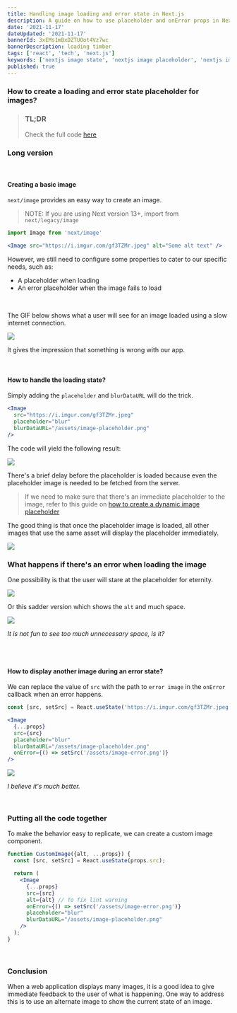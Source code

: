 ```yaml
---
title: Handling image loading and error state in Next.js
description: A guide on how to use placeholder and onError props in Next.js
date: '2021-11-17'
dateUpdated: '2021-11-17'
bannerId: 3xEMs1mBxDZTUOot4Vz7wc
bannerDescription: loading timber
tags: ['react', 'tech', 'next.js']
keywords: ['nextjs image state', 'nextjs image placeholder', 'nextjs image loading']
published: true
---
```


### How to create a loading and error state placeholder for images?

> ### TL;DR
>
> Check the full code [here](https://gist.github.com/codegino/b9ed69fec8495c5024ef925c432bf1f2)


### Long version
<br />


#### Creating a basic image

`next/image` provides an easy way to create an image.

> NOTE: If you are using Next version 13+, import from `next/legacy/image`


```jsx
import Image from 'next/image'

<Image src="https://i.imgur.com/gf3TZMr.jpeg" alt="Some alt text" />
```

However, we still need to configure some properties to cater to our specific needs, such as:
- A placeholder when loading
- An error placeholder when the image fails to load

<br />

The GIF below shows what a user will see for an image loaded using a slow internet connection.

<Img height={688} width={792} src="https://media2.giphy.com/media/mgOpxkjm3zjT2Utg5Q/giphy.gif"/>

It gives the impression that something is wrong with our app.

<br />

#### How to handle the loading state?

Simply adding the `placeholder` and `blurDataURL` will do the trick.

```jsx
<Image
  src="https://i.imgur.com/gf3TZMr.jpeg"
  placeholder="blur"
  blurDataURL="/assets/image-placeholder.png"
/>
```

The code will yield the following result:

<Img height={688} width={792} src="https://media2.giphy.com/media/nNsPF6B8EjQODCbqNM/giphy.gif"/>

There's a brief delay before the placeholder is loaded
because even the placeholder image is needed to be fetched from the server.

> If we need to make sure that there's an immediate placeholder to the image,
> refer to this guide on [how to create a dynamic image placeholder](https://codegino.com/blog/next-dynamic-image-placeholder)

The good thing is that once the placeholder image is loaded, all other images that use the same asset
will display the placeholder immediately.

<Img height={688} width={792} src="https://media2.giphy.com/media/p1yrnptxP3GEXKV02B/giphy.gif"/>

<br />

### What happens if there's an error when loading the image

One possibility is that the user will stare at the placeholder for eternity.

<Img height={612} width={788} src="https://i.imgur.com/0RJSScx.png" />

<br />

Or this sadder version which shows the `alt` and much space.

<Img height={612} width={788} src="https://i.imgur.com/WHIrNTn.png" />


*It is not fun to see too much unnecessary space, is it?*

<br />
<br />

#### How to display another image during an error state?

We can replace the value of `src` with the path to `error image` in the `onError` callback when an error happens.

```jsx
const [src, setSrc] = React.useState('https://i.imgur.com/gf3TZMr.jpeg');

<Image
  {...props}
  src={src}
  placeholder="blur"
  blurDataURL="/assets/image-placeholder.png"
  onError={() => setSrc('/assets/image-error.png')}
/>
```

<Img height={688} width={792} src="https://media2.giphy.com/media/GEtkLddj2L7lk6tqhU/giphy.gif"/>

*I believe it's much better.*

<br />

### Putting all the code together

To make the behavior easy to replicate, we can create a custom image component.

```jsx
function CustomImage({alt, ...props}) {
  const [src, setSrc] = React.useState(props.src);

  return (
    <Image
      {...props}
      src={src}
      alt={alt} // To fix lint warning
      onError={() => setSrc('/assets/image-error.png')}
      placeholder="blur"
      blurDataURL="/assets/image-placeholder.png"
    />
  );
}
```

<br />

### Conclusion
When a web application displays many images,
it is a good idea to give immediate feedback to the user of what is happening.
One way to address this is to use an alternate image to show the current state of an image.